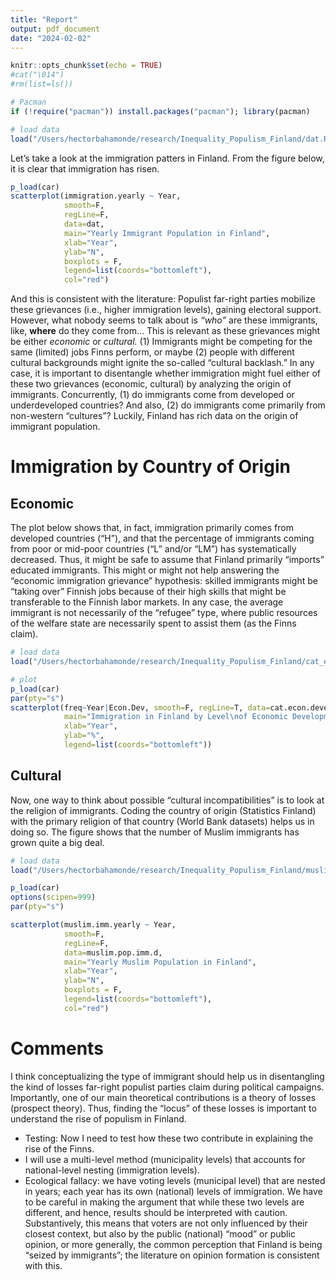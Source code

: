 ```yaml
---
title: "Report"
output: pdf_document
date: "2024-02-02"
---
```


```r
knitr::opts_chunk$set(echo = TRUE)
#cat("\014")
#rm(list=ls())

# Pacman
if (!require("pacman")) install.packages("pacman"); library(pacman) 

# load data
load("/Users/hectorbahamonde/research/Inequality_Populism_Finland/dat.RData") # Load data
```


Let's take a look at the immigration patters in Finland. From the figure below, it is clear that immigration has risen.


```r
p_load(car)
scatterplot(immigration.yearly ~ Year, 
            smooth=F, 
            regLine=F, 
            data=dat, 
            main="Yearly Immigrant Population in Finland", 
            xlab="Year", 
            ylab="N", 
            boxplots = F,
            legend=list(coords="bottomleft"),
            col="red")
```

And this is consistent with the literature: Populist far-right parties mobilize these grievances (i.e., higher immigration levels), gaining electoral support. However, what nobody seems to talk about is *"who"* are these immigrants, like, **where** do they come from... This is relevant as these grievances might be either *economic* or *cultural.* (1) Immigrants might be competing for the same (limited) jobs Finns perform, or maybe (2) people with different cultural backgrounds might ignite the so-called "cultural backlash." In any case, it is important to disentangle whether immigration might fuel either of these two grievances (economic, cultural) by analyzing the origin of immigrants. Concurrently, (1) do immigrants come from developed or underdeveloped countries? And also, (2) do immigrants come primarily from non-western "cultures"? Luckily, Finland has rich data on the origin of immigrant population.

# Immigration by Country of Origin

## Economic

The plot below shows that, in fact, immigration primarily comes from developed countries ("H"), and that the percentage of immigrants coming from poor or mid-poor countries ("L" and/or "LM") has systematically decreased. Thus, it might be safe to assume that Finland primarily "imports" educated immigrants. This might or might not help answering the "economic immigration grievance" hypothesis: skilled immigrants might be "taking over" Finnish jobs because of their high skills that might be transferable to the Finnish labor markets. In any case, the average immigrant is not necessarily of the "refugee" type, where public resources of the welfare state are necessarily spent to assist them (as the Finns claim). 

```r
# load data
load("/Users/hectorbahamonde/research/Inequality_Populism_Finland/cat_econ_development_d.RData") # Load data

# plot
p_load(car)
par(pty="s")
scatterplot(freq~Year|Econ.Dev, smooth=F, regLine=T, data=cat.econ.development.d, 
            main="Immigration in Finland by Level\nof Economic Development of Country of Origin", 
            xlab="Year", 
            ylab="%",
            legend=list(coords="bottomleft"))
```


## Cultural

Now, one way to think about possible "cultural incompatibilities" is to look at the religion of immigrants. Coding the country of origin (Statistics Finland) with the primary religion of that country (World Bank datasets) helps us in doing so. The figure shows that the number of Muslim immigrants has grown quite a big deal. 

```r
# load data
load("/Users/hectorbahamonde/research/Inequality_Populism_Finland/muslim_pop_imm_d.RData") # Load data

p_load(car)
options(scipen=999)
par(pty="s")

scatterplot(muslim.imm.yearly ~ Year, 
            smooth=F, 
            regLine=F, 
            data=muslim.pop.imm.d, 
            main="Yearly Muslim Population in Finland", 
            xlab="Year", 
            ylab="N", 
            boxplots = F,
            legend=list(coords="bottomleft"),
            col="red")
```


# Comments

I think conceptualizing the type of immigrant should help us in disentangling the kind of losses far-right populist parties claim during political campaigns. Importantly, one of our main theoretical contributions is a theory of losses (prospect theory). Thus, finding the "locus" of these losses is important to understand the rise of populism in Finland.


- Testing: Now I need to test how these two contribute in explaining the rise of the Finns.
- I will use a multi-level method (municipality levels) that accounts for national-level nesting (immigration levels). 
- Ecological fallacy: we have voting levels (municipal level) that are nested in years; each year has its own (national) levels of immigration. We have to be careful in making the argument that while these two levels are different, and hence, results should be interpreted with caution. Substantively, this means that voters are not only influenced by their closest context, but also by the public (national) "mood" or public opinion, or more generally, the common perception that Finland is being "seized by immigrants"; the literature on opinion formation is consistent with this. 
